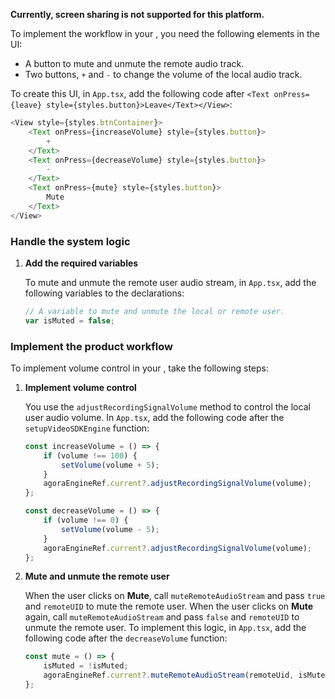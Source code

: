 <PlatformWrapper platform="react-native">

**Currently, screen sharing is not supported for this platform.**

To implement the <Vpd k="NAME"/> workflow in your <Vpl k="CLIENT" />, you need the following elements in the UI:

* A button to mute and unmute the remote audio track.
* Two buttons, `+` and `-` to change the volume of the local audio track.

To create this UI, in `App.tsx`, add the following code after `<Text onPress={leave} style={styles.button}>Leave</Text></View>`:

```ts
<View style={styles.btnContainer}>
    <Text onPress={increaseVolume} style={styles.button}>
        +
    </Text>
    <Text onPress={decreaseVolume} style={styles.button}>
        -
    </Text>
    <Text onPress={mute} style={styles.button}>
        Mute
    </Text>
</View>
```

### Handle the system logic

1. **Add the required variables**

   To mute and unmute the remote user audio stream, in `App.tsx`, add the following variables to the declarations:

   ```ts
   // A variable to mute and unmute the local or remote user.
   var isMuted = false;
   ```

### Implement the product workflow

To implement volume control in your <Vpl k="CLIENT" />, take the following steps:

1. **Implement volume control**

    You use the `adjustRecordingSignalVolume` method to control the local user audio volume. In `App.tsx`, add the following code after the `setupVideoSDKEngine` function:

    ```ts
    const increaseVolume = () => {
        if (volume !== 100) {
            setVolume(volume + 5);
        }
        agoraEngineRef.current?.adjustRecordingSignalVolume(volume);
    };

    const decreaseVolume = () => {
        if (volume !== 0) {
            setVolume(volume - 5);
        }
        agoraEngineRef.current?.adjustRecordingSignalVolume(volume);
    };
    ```
1. **Mute and unmute the remote user**

    When the user clicks on **Mute**, call `muteRemoteAudioStream` and pass `true` and `remoteUID` to mute the remote user. When the user clicks on **Mute** again, call `muteRemoteAudioStream` and pass `false` and `remoteUID` to unmute the remote user. To implement this logic,
    in `App.tsx`, add the following code after the `decreaseVolume` function:

    ```ts
    const mute = () => {
        isMuted = !isMuted;
        agoraEngineRef.current?.muteRemoteAudioStream(remoteUid, isMuted);
    };
    ```

</PlatformWrapper>